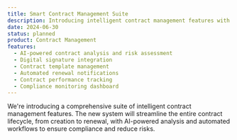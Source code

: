 ```yaml
---
title: Smart Contract Management Suite
description: Introducing intelligent contract management features with automated workflows
date: 2024-06-30
status: planned
product: Contract Management
features:
  - AI-powered contract analysis and risk assessment
  - Digital signature integration
  - Contract template management
  - Automated renewal notifications
  - Contract performance tracking
  - Compliance monitoring dashboard
---
```


We're introducing a comprehensive suite of intelligent contract management features. The new system will streamline the entire contract lifecycle, from creation to renewal, with AI-powered analysis and automated workflows to ensure compliance and reduce risks.
